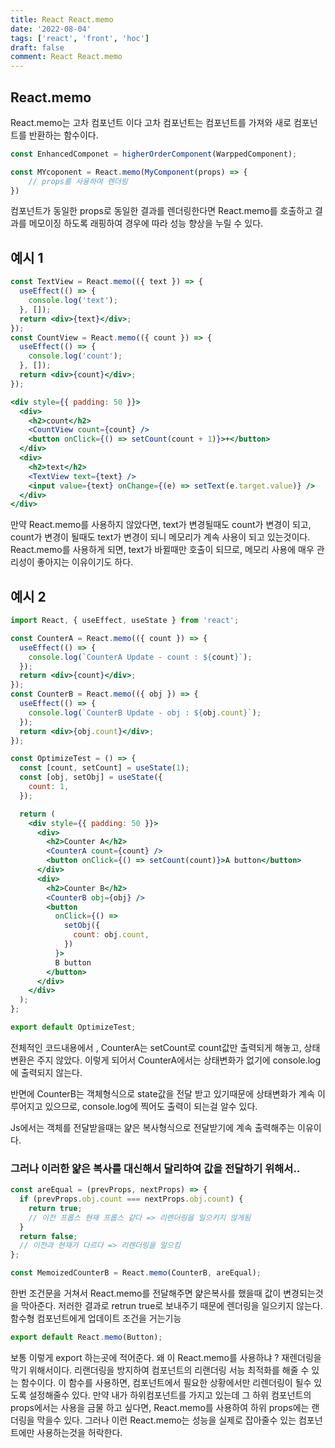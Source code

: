```yaml
---
title: React React.memo
date: '2022-08-04'
tags: ['react', 'front', 'hoc']
draft: false
comment: React React.memo
---
```


## React.memo

React.memo는 고차 컴포넌트 이다
고차 컴포넌트는 컴포넌트를 가져와 새로 컴포넌트를 반환하는 함수이다.

```jsx
const EnhancedComponet = higherOrderComponent(WarppedComponent);
```

```jsx
const MYcoponent = React.memo(MyComponent(props) => {
	// props를 사용하여 렌더링
})
```

컴포넌트가 동일한 props로 동일한 결과를 렌더링한다면 React.memo를 호출하고 결과를 메모이징 하도록 래핑하여 경우에 따라 성능 향상을 누릴 수 있다.

## 예시 1

```jsx
const TextView = React.memo(({ text }) => {
  useEffect(() => {
    console.log('text');
  }, []);
  return <div>{text}</div>;
});
const CountView = React.memo(({ count }) => {
  useEffect(() => {
    console.log('count');
  }, []);
  return <div>{count}</div>;
});
```

```jsx
<div style={{ padding: 50 }}>
  <div>
    <h2>count</h2>
    <CountView count={count} />
    <button onClick={() => setCount(count + 1)}>+</button>
  </div>
  <div>
    <h2>text</h2>
    <TextView text={text} />
    <input value={text} onChange={(e) => setText(e.target.value)} />
  </div>
</div>
```

만약 React.memo를 사용하지 않았다면,
text가 변경될때도 count가 변경이 되고,
count가 변경이 될때도 text가 변경이 되니 메모리가 계속 사용이 되고 있는것이다.
React.memo를 사용하게 되면, text가 바뀔때만 호출이 되므로, 메모리 사용에 매우 관리성이 좋아지는 이유이기도 하다.

## 예시 2

```jsx
import React, { useEffect, useState } from 'react';

const CounterA = React.memo(({ count }) => {
  useEffect(() => {
    console.log(`CounterA Update - count : ${count}`);
  });
  return <div>{count}</div>;
});
const CounterB = React.memo(({ obj }) => {
  useEffect(() => {
    console.log(`CounterB Update - obj : ${obj.count}`);
  });
  return <div>{obj.count}</div>;
});

const OptimizeTest = () => {
  const [count, setCount] = useState(1);
  const [obj, setObj] = useState({
    count: 1,
  });

  return (
    <div style={{ padding: 50 }}>
      <div>
        <h2>Counter A</h2>
        <CounterA count={count} />
        <button onClick={() => setCount(count)}>A button</button>
      </div>
      <div>
        <h2>Counter B</h2>
        <CounterB obj={obj} />
        <button
          onClick={() =>
            setObj({
              count: obj.count,
            })
          }>
          B button
        </button>
      </div>
    </div>
  );
};

export default OptimizeTest;
```

전체적인 코드내용에서 , CounterA는 setCount로 count값만 출력되게 해놓고,
상태변환은 주지 않았다.
이렇게 되어서 CounterA에서는 상태변화가 없기에 console.log에 출력되지 않는다.

반면에 CounterB는 객체형식으로 state값을 전달 받고 있기때문에 상태변화가 계속 이루어지고 있으므로, console.log에 찍어도 출력이 되는걸 알수 있다.

Js에서는 객체를 전달받을때는 얉은 복사형식으로 전달받기에 계속 출력해주는 이유이다.

### 그러나 이러한 얉은 복사를 대신해서 달리하여 값을 전달하기 위해서..

```jsx
const areEqual = (prevProps, nextProps) => {
  if (prevProps.obj.count === nextProps.obj.count) {
    return true;
    // 이전 프롭스 현재 프롭스 같다 => 리렌더링을 일으키지 않게됨
  }
  return false;
  // 이전과 현재가 다르다 => 리렌더링을 일으킴
};

const MemoizedCounterB = React.memo(CounterB, areEqual);
```

한번 조건문을 거쳐서 React.memo를 전달해주면 얉은복사를 했을때 값이 변경되는것을 막아준다.
저러한 결과로 retrun true로 보내주기 때문에 렌더링을 일으키지 않는다.
함수형 컴포넌트에게 업데이트 조건을 거는기능

```jsx
export default React.memo(Button);
```

보통 이렇게 export 하는곳에 적어준다.
왜 이 React.memo를 사용하냐 ?
재렌더링을 막기 위해서이다.
리랜더링을 방지하여 컴포넌트의 리랜더링 서능 최적화를 해줄 수 있는 함수이다.
이 함수를 사용하면, 컴포넌트에서 필요한 상황에서만 리렌더링이 될수 있도록 설정해줄수 있다.
만약 내가 하위컴포넌트를 가지고 있는데 그 하위 컴포넌트의 props에서는 사용을 금물 하고 싶다면, React.memo를 사용하여 하위 props에는 랜더링을 막을수 있다.
그러나 이런 React.memo는 성능을 실제로 잡아줄수 있는 컴포넌트에만 사용하는것을 허락한다.
